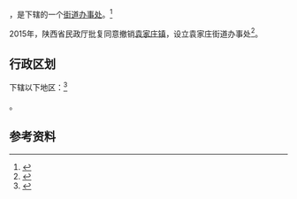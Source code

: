 {{中国乡级行政区|61/07/30/100/000}}

'''{{PAGENAMEBASE}}'''，是{{PRC admin/fullname|61/07/30/100/000|3}}下辖的一个[[街道办事处|街道办事处]]。<ref>{{PRC admin/ref sgc|{{PRC admin/parent|61/07/30/100/000}}}}</ref>

2015年，陕西省民政厅批复同意撤销[[袁家庄镇|袁家庄镇]]，设立袁家庄街道办事处<ref>{{Cite web |url=http://shaanxi.mca.gov.cn/article/mzyw1/201507/20150700841888.shtml |title=陕西省民政厅关于陕西省乡镇行政区划调整的公告 |access-date=2017-09-14 |archive-url=https://web.archive.org/web/20170914220400/http://shaanxi.mca.gov.cn/article/mzyw1/201507/20150700841888.shtml |archive-date=2017-09-14 |dead-url=yes }}</ref>。

== 行政区划 ==

{{PAGENAMEBASE}}下辖以下地区：<ref>{{PRC admin/ref sgc|61/07/30/100/000}}</ref>

{{PRC admin/children|61/07/30/100/000}}。

== 参考资料 ==

{{reflist}}

{{行政区划小作品}}
{{PRC admin/navcat|61/07/30/100/000}}